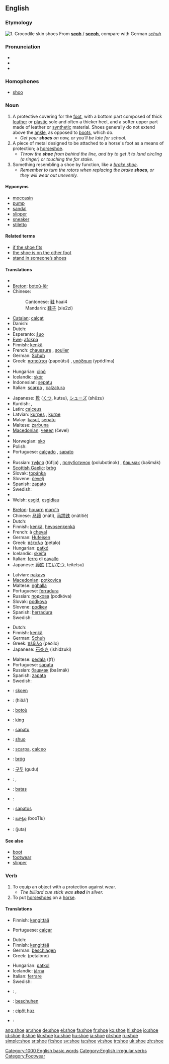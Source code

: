 {{wikipedia}}
==English==

===Etymology===
[[Image:Bristol.zoo.crocshoes.arp.jpg|thumb|1. Crocodile skin shoes]]
From {{OE.}} '''[[scoh]]''' / '''[[sceoh]]''', compare with German ''[[schuh]]''

===Pronunciation===
* {{IPA|/ʃuː/}}
* {{audio|en-us-shoe.ogg|Audio (US)}}
* {{rhymes|uː}}

===Homophones===
*[[shoo]]

===Noun===
{{en-noun}}

# A protective covering for the [[foot]], with a bottom part composed of thick [[leather]] or [[plastic]] sole and often a thicker heel, and a softer upper part made of leather or [[synthetic]] material.  Shoes generally do not extend above the [[ankle]], as opposed to [[boot|boots]], which do.
#* ''Get your '''shoes''' on now, or you'll be late for school.''
# A piece of metal designed to be attached to a horse's foot as a means of protection; a [[horseshoe]].
#* ''Throw the '''shoe''' from behind the line, and try to get it to land circling (a ringer) or touching the far stake.''
# Something resembling a shoe by function, like a ''[[brake shoe]]''.
#* ''Remember to turn the rotors when replacing the brake '''shoes''', or they will wear out unevenly.''

====Hyponyms====
*[[moccasin]]
*[[pump]]
*[[sandal]]
*[[slipper]]
*[[sneaker]]
*[[stiletto]]

====Related terms====
*[[if the shoe fits]]
*[[the shoe is on the other foot]]
*[[stand in someone’s shoes]]

====Translations====
{{trans-top|protective covering for the foot}}
*{{trreq|Albanian}}
*[[Breton]]: [[botoù-lêr]] {{p}}
*Chinese:
*:Cantonese: [[鞋]] haai4
*:Mandarin: [[鞋子]] (xie2zi)
*[[Catalan]]: [[calçat]] {{m}}
*Danish: {{t-|da|sko}}
*Dutch: {{t+|nl|schoen|m}}
*Esperanto: [[ŝuo]]
*[[Ewe]]: [[afɔkpa]]  {{n}}
*Finnish: [[kenkä]]
*French: [[chaussure]] {{f}}, [[soulier]] {{m}}
*German: [[Schuh]] {{m}}
*Greek: [[παπούτσι]] (papoútsi) {{n}}, [[υπόδημα]] (ypódīma) {{n}}
*{{trreq|Hebrew}}
*Hungarian: [[cipő]]
*Icelandic: [[skór]] {{m}}
*Indonesian: [[sepatu]]
*Italian: [[scarpa]] {{f}}, [[calzatura]] {{f}}
{{trans-mid}}
*Japanese: [[靴]] ([[くつ]], kutsu), [[シューズ]] (shūzu)
*Kurdish: {{KUchar|[[پێڵاو]]}}, {{t|ku|pêlav|f}}
*Latin: [[calceus]] {{m}}
*Latvian: [[kurpes]] {{fpl}}, [[kurpe]] {{s}}
*Malay: [[kasut]], [[sepatu]]
*Maltese: [[żarbuna]] {{f}}
*[[Macedonian]]: [[чевел]] (čevel) {{m}}
*{{trreq|Mongolian}}
*Norwegian: [[sko]]
*Polish: {{t+|pl|but|m}}
*Portuguese: [[calçado]] {{m}}, [[sapato]] {{m}}
*{{trreq|Romanian}}
*Russian: [[туфля]] (túflja) {{f}}, [[полуботинок]] (polubotínok) {{m}}, [[башмак]] (bašmák) {{m}}
*[[Scottish Gaelic]]: [[bròg]] {{f}}
*Slovak: [[topánka]] {{f}}
*Slovene: [[čevelj]] {{m}}
*Spanish: [[zapato]] {{m}}
*Swedish: {{t+|sv|sko|c}}
*{{trreq|Turkish}}
*Welsh: [[esgid]], [[esgidiau]] {{p}}
{{trans-bottom}}

{{trans-top|piece of metal designed to be attached to a horse’s foot}}
*[[Breton]]: [[houarn]] [[marc'h]] {{m}}
*Chinese: [[马蹄]] (mǎtí), [[马蹄铁]] (mǎtítiě)
*Dutch: {{t|nl|hoefijzer|n}}
*Finnish: [[kenkä]], [[hevosenkenkä]]
*French: {{t+|fr|fer|m}} à [[cheval]]
*German: [[Hufeisen]] {{n}}
*Greek: [[πέταλο]] (pétalo) {{n}}
*Hungarian: [[patkó]]
*Icelandic: [[skeifa]] {{f}}
*Italian: [[ferro]] di [[cavallo]] {{m}}
*Japanese: [[蹄鉄]] ([[ていてつ]], teitetsu)
{{trans-mid}}
*Latvian: [[pakavs]] {{m}}
*[[Macedonian]]: [[potkovica]] {{f}}
*Maltese: [[ngħalla]] {{f}}
*Portuguese: [[ferradura]]
*Russian: [[подкова]] (podkóva) {{f}}
*Slovak: [[podkova]] {{f}}
*Slovene: [[podkev]] {{f}}
*Spanish: [[herradura]] {{f}}
*Swedish: {{t+|sv|sko|c}}
{{trans-bottom}}

{{trans-top|something resembling a shoe (e.g. brake shoe)}}
*Dutch: {{t+|nl|schoen|m}}
*Finnish: [[kenkä]]
*German: [[Schuh]] {{m}}
*Greek: [[πέδιλο]] (péðilo) {{n}}
*Japanese: [[石突き]] (ishidzuki)
{{trans-mid}}
*Maltese: [[pedala]] ((f))
*Portuguese: [[sapata]] {{f}}
*Russian: [[башмак]] (bašmák) {{m}}
*Spanish: [[zapata]] {{f}}
*Swedish: {{t+|sv|sko|c}}
{{trans-bottom}}

{{checktrans}}
{{trans-top|translations to be checked}}
*{{ttbc|Afrikaans}}: [[skoen]]
*{{ttbc|Arabic}}: {{ARchar|[[حذاء]]}} (ħiðá’) {{m}}
*{{ttbc|Breton}}: [[botoù]] {{p}}
*{{ttbc|Estonian}}: [[king#Estonian|king]]
*{{ttbc|Guaraní}}: [[sapatu]]
*{{ttbc|Ido}}: [[shuo]]
*{{ttbc|Interlingua}}: [[scarpa]], [[calceo]]
{{trans-mid}}
*{{ttbc|Irish}}: [[bróg]] {{f}}
*{{ttbc|Korean}}: [[구두]] (gudu)
*{{ttbc|Kurdish}}: {{t+|ku|sol|f}}, {{t|ku|şekal|f}}
*{{ttbc|Lithuanian}}: [[batas]]
*{{ttbc|Polish}}: {{t+|pl|but|m}}
*{{ttbc|Tagalog}}: [[sapatos]]
*{{ttbc|Telugu}}: [[బూట్లు]] (booTlu)
*{{ttbc|Urdu}}: {{URchar|[[جوتا]]}} (juta)
{{trans-bottom}}

====See also====
*[[boot]]
*[[footwear]]
*[[slipper]]

===Verb===
{{en-verb|shoes|shoeing|shod}}

# To equip an object with a protection against wear.
#* ''The billiard cue stick was '''shod''' in silver.''
# To put [[horseshoe]]s on a [[horse]].

====Translations====
{{trans-top|to equip with protection}}
*Finnish: [[kengittää]]
{{trans-mid}}
*Portuguese: [[calçar]]
{{trans-bottom}}

{{trans-top|to put horseshoes on a horse}}
*Dutch: {{t|nl|beslaan}}
*Finnish: [[kengittää]]
*German: [[beschlagen]]
*Greek: {{t-|el|πεταλώνω||}} (petalóno)
{{trans-mid}}
*Hungarian: [[patkol]]
*Icelandic: [[járna]]
*Italian: [[ferrare]]
*Swedish: {{t+|sv|sko}}
{{trans-bottom}}

{{checktrans}}
{{trans-top|translations to be checked}}
*{{ttbc|Dutch}}: {{t|nl|schoenen}} {{t|nl|aantrekken}}, {{t|nl|schoeien}}
*{{ttbc|German}}: [[beschuhen]]
{{trans-mid}}
*{{ttbc|Hungarian}}: [[cipőt húz]]
*{{ttbc|Swedish}}: {{t+|sv|sko}}
{{trans-bottom}}

[[Category:1000 English basic words]]
[[Category:English irregular verbs]]
[[Category:Footwear]]

[[ang:shoe]]
[[ar:shoe]]
[[de:shoe]]
[[el:shoe]]
[[fa:shoe]]
[[fr:shoe]]
[[ko:shoe]]
[[hi:shoe]]
[[io:shoe]]
[[id:shoe]]
[[it:shoe]]
[[kk:shoe]]
[[ku:shoe]]
[[hu:shoe]]
[[ja:shoe]]
[[pl:shoe]]
[[ru:shoe]]
[[simple:shoe]]
[[sr:shoe]]
[[fi:shoe]]
[[sv:shoe]]
[[ta:shoe]]
[[vi:shoe]]
[[tr:shoe]]
[[uk:shoe]]
[[zh:shoe]]